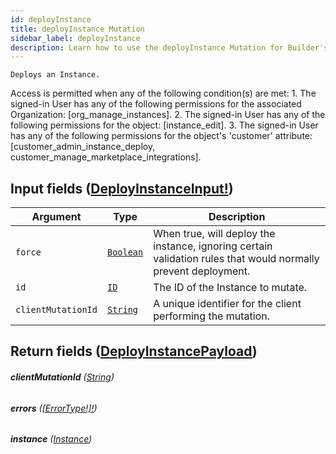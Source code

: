```yaml
---
id: deployInstance
title: deployInstance Mutation
sidebar_label: deployInstance
description: Learn how to use the deployInstance Mutation for Builder's API.
---
```


    Deploys an Instance.

Access is permitted when any of the following condition(s) are met: 1. The signed-in User has any of the following permissions for the associated Organization: [org_manage_instances]. 2. The signed-in User has any of the following permissions for the object: [instance_edit]. 3. The signed-in User has any of the following permissions for the object's 'customer' attribute: [customer_admin_instance_deploy, customer_manage_marketplace_integrations].

## Input fields ([DeployInstanceInput!](/self-managed/composer/builder/api/schema/input_object/DeployInstanceInput.mdx))

| Argument           | Type                                       | Description                                                                                                    |
| ------------------ | ------------------------------------------ | -------------------------------------------------------------------------------------------------------------- |
| `force`            | [`Boolean`](/self-managed/composer/builder/api/schema/scalar/Boolean.mdx) | When true, will deploy the instance, ignoring certain validation rules that would normally prevent deployment. |
| `id`               | [`ID`](/self-managed/composer/builder/api/schema/scalar/ID.mdx)           | The ID of the Instance to mutate.                                                                              |
| `clientMutationId` | [`String`](/self-managed/composer/builder/api/schema/scalar/String.mdx)   | A unique identifier for the client performing the mutation.                                                    |

## Return fields ([DeployInstancePayload](/self-managed/composer/builder/api/schema/object/DeployInstancePayload.mdx))

###### <b>clientMutationId</b> ([String](/self-managed/composer/builder/api/schema/scalar/String.mdx))

###### <b>errors</b> ([[ErrorType!]!](/self-managed/composer/builder/api/schema/object/ErrorType.mdx))

###### <b>instance</b> ([Instance](/self-managed/composer/builder/api/schema/object/Instance.mdx))
